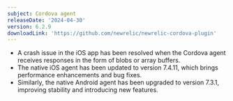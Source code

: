 ```yaml
---
subject: Cordova agent
releaseDate: '2024-04-30'
version: 6.2.9
downloadLink: 'https://github.com/newrelic/newrelic-cordova-plugin'
---
```


* A crash issue in the iOS app has been resolved when the Cordova agent receives responses in the form of blobs or array buffers.
* The native iOS agent has been updated to version 7.4.11, which brings performance enhancements and bug fixes.
* Similarly, the native Android agent has been upgraded to version 7.3.1, improving stability and introducing new features.

